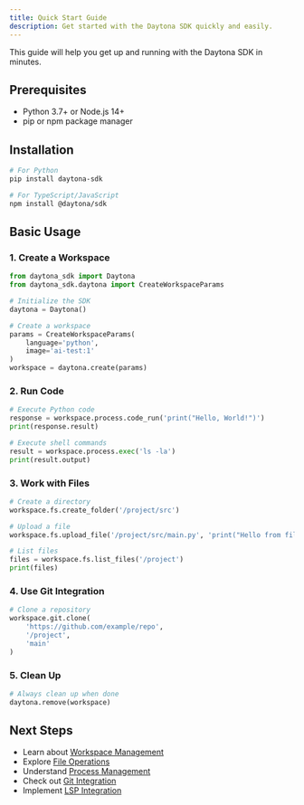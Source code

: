 ```yaml
---
title: Quick Start Guide
description: Get started with the Daytona SDK quickly and easily.
---
```


This guide will help you get up and running with the Daytona SDK in minutes.

## Prerequisites

- Python 3.7+ or Node.js 14+
- pip or npm package manager

## Installation

```bash
# For Python
pip install daytona-sdk

# For TypeScript/JavaScript
npm install @daytona/sdk
```

## Basic Usage

### 1. Create a Workspace

```python
from daytona_sdk import Daytona
from daytona_sdk.daytona import CreateWorkspaceParams

# Initialize the SDK
daytona = Daytona()

# Create a workspace
params = CreateWorkspaceParams(
    language='python',
    image='ai-test:1'
)
workspace = daytona.create(params)
```

### 2. Run Code

```python
# Execute Python code
response = workspace.process.code_run('print("Hello, World!")')
print(response.result)

# Execute shell commands
result = workspace.process.exec('ls -la')
print(result.output)
```

### 3. Work with Files

```python
# Create a directory
workspace.fs.create_folder('/project/src')

# Upload a file
workspace.fs.upload_file('/project/src/main.py', 'print("Hello from file!")')

# List files
files = workspace.fs.list_files('/project')
print(files)
```

### 4. Use Git Integration

```python
# Clone a repository
workspace.git.clone(
    'https://github.com/example/repo',
    '/project',
    'main'
)
```

### 5. Clean Up

```python
# Always clean up when done
daytona.remove(workspace)
```

## Next Steps

- Learn about [Workspace Management](/daytona-sdk/core-concepts/workspace)
- Explore [File Operations](/daytona-sdk/core-concepts/file-operations)
- Understand [Process Management](/daytona-sdk/core-concepts/process)
- Check out [Git Integration](/daytona-sdk/core-concepts/git)
- Implement [LSP Integration](/daytona-sdk/core-concepts/lsp)
